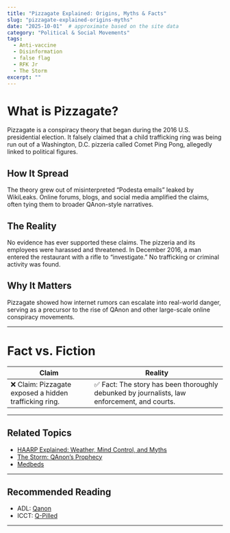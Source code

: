 ```yaml
---
title: "Pizzagate Explained: Origins, Myths & Facts"
slug: "pizzagate-explained-origins-myths"
date: "2025-10-01"  # approximate based on the site data
category: "Political & Social Movements"
tags:
  - Anti-vaccine
  - Disinformation
  - false flag
  - RFK Jr
  - The Storm
excerpt: ""
---
```


# What is Pizzagate?
Pizzagate is a conspiracy theory that began during the 2016 U.S. presidential election. It falsely claimed that a child trafficking ring was being run out of a Washington, D.C. pizzeria called Comet Ping Pong, allegedly linked to political figures.

## How It Spread
The theory grew out of misinterpreted “Podesta emails” leaked by WikiLeaks. Online forums, blogs, and social media amplified the claims, often tying them to broader QAnon-style narratives.

## The Reality
No evidence has ever supported these claims.
The pizzeria and its employees were harassed and threatened.
In December 2016, a man entered the restaurant with a rifle to “investigate.” No trafficking or criminal activity was found.
## Why It Matters
Pizzagate showed how internet rumors can escalate into real-world danger, serving as a precursor to the rise of QAnon and other large-scale online conspiracy movements.

---

# Fact vs. Fiction

| Claim |  Reality |
|---|---|
| ❌ Claim: Pizzagate exposed a hidden trafficking ring. | ✅ Fact: The story has been thoroughly debunked by journalists, law enforcement, and courts. |

---

## Related Topics

- [HAARP Explained: Weather, Mind Control, and Myths](/haarp-explained-weather-mind-control-and-myths)  
- [The Storm: QAnon’s Prophecy](/the-storm-qanon-prophecy)  
- [Medbeds](http://192.168.0.162:3000/recipe/medbeds-quantum-healing)  

---

## Recommended Reading

- ADL: [Qanon](https://www.adl.org/resources/backgrounder/qanon)  
- ICCT: [Q-Pilled](https://icct.nl/publication/q-pilled-conspiracy-theories-trump-and-election-violence-united-states)  

---
